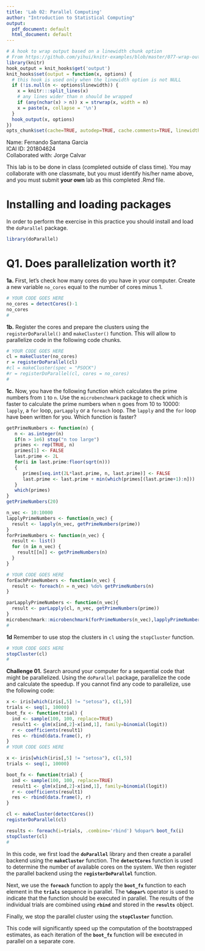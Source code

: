 ```yaml
---
title: 'Lab 02: Parallel Computing'
author: "Introduction to Statistical Computing"
output:
  pdf_document: default
  html_document: default
---
```


```r
# A hook to wrap output based on a linewidth chunk option
# From https://github.com/yihui/knitr-examples/blob/master/077-wrap-output.Rmd
library(knitr)
hook_output = knit_hooks$get('output')
knit_hooks$set(output = function(x, options) {
  # this hook is used only when the linewidth option is not NULL
  if (!is.null(n <- options$linewidth)) {
    x = knitr:::split_lines(x)
    # any lines wider than n should be wrapped
    if (any(nchar(x) > n)) x = strwrap(x, width = n)
    x = paste(x, collapse = '\n')
  }
  hook_output(x, options)
})
opts_chunk$set(cache=TRUE, autodep=TRUE, cache.comments=TRUE, linewidth=79)
```

Name: Fernando Santana Garcia\
ICAI ID: 201804624\
Collaborated with: Jorge Calvar

This lab is to be done in class (completed outside of class time). You may collaborate with one classmate, but you must identify his/her name above, and you must submit **your own** lab as this completed .Rmd file.

# Installing and loading packages

In order to perform the exercise in this practice you should install and load the `doParallel` package.

```r
library(doParallel)
```

# Q1. Does parallelization worth it?

**1a.** First, let's check how many cores do you have in your computer. Create a new variable `no_cores` equal to the number of cores minus 1.

```r
# YOUR CODE GOES HERE
no_cores = detectCores()-1
no_cores
#
```

**1b.** Register the cores and prepare the clusters using the `registerDoParallel()` and `makeCluster()` function. This will allow to parallelize code in the following code chunks.

```r
# YOUR CODE GOES HERE
cl = makeCluster(no_cores)
r = registerDoParallel(cl)
#cl = makeCluster(spec = "PSOCK")
#r = registerDoParallel(cl, cores = no_cores)
#
```

**1c.** Now, you have the following function which calculates the prime numbers from `1` to `n`. Use the `microbenchmark` package to check which is faster to calculate the prime numbers when n goes from 10 to 10000: `lapply`, a `for` loop, `parLapply` or a `foreach` loop. The `lapply` and the `for` loop have been written for you. Which function is faster?

```r
getPrimeNumbers <- function(n) {  
   n <- as.integer(n)
   if(n > 1e6) stop("n too large")
   primes <- rep(TRUE, n)
   primes[1] <- FALSE
   last.prime <- 2L
   for(i in last.prime:floor(sqrt(n)))
   {
      primes[seq.int(2L*last.prime, n, last.prime)] <- FALSE
      last.prime <- last.prime + min(which(primes[(last.prime+1):n]))
   }
   which(primes)
}
getPrimeNumbers(20)
```

```r
n_vec <- 10:10000
lapplyPrimeNumbers <- function(n_vec) {
  result <- lapply(n_vec, getPrimeNumbers(prime))  
}
forPrimeNumbers <- function(n_vec) {
  result <- list()
  for (n in n_vec) {
    result[[n]] <- getPrimeNumbers(n)
  }
}

# YOUR CODE GOES HERE
forEachPrimeNumbers <- function(n_vec) {
  result <- foreach(n = n_vec) %do% getPrimeNumbers(n)
}

parLapplyPrimeNumbers <- function(n_vec){
  result <- parLapply(cl, n_vec, getPrimeNumbers(prime))
}
microbenchmark::microbenchmark(forPrimeNumbers(n_vec),lapplyPrimeNumbers(n_vec), parLapplyPrimeNumbers(n_vec), forEachPrimeNumbers(n_vec))
#
```

**1d** Remember to use stop the clusters in `cl` using the `stopCluster` function.

```r
# YOUR CODE GOES HERE
stopCluster(cl)
#
```

**Challenge 01.** Search around your computer for a sequential code that might be parallelized. Using the `doParallel` package, parallelize the code and calculate the speedup. If you cannot find any code to parallelize, use the following code:

```r
x <- iris[which(iris[,5] != "setosa"), c(1,5)]
trials <- seq(1, 10000)
boot_fx <- function(trial) {
  ind <- sample(100, 100, replace=TRUE)
  result1 <- glm(x[ind,2]~x[ind,1], family=binomial(logit))
  r <- coefficients(result1)
  res <- rbind(data.frame(), r)
}
# YOUR CODE GOES HERE

x <- iris[which(iris[,5] != "setosa"), c(1,5)]
trials <- seq(1, 10000)

boot_fx <- function(trial) {
  ind <- sample(100, 100, replace=TRUE)
  result1 <- glm(x[ind,2]~x[ind,1], family=binomial(logit))
  r <- coefficients(result1)
  res <- rbind(data.frame(), r)
}

cl <- makeCluster(detectCores())
registerDoParallel(cl)

results <- foreach(i=trials, .combine='rbind') %dopar% boot_fx(i)
stopCluster(cl)
#
```

In this code, we first load the **`doParallel`** library and then create a parallel backend using the **`makeCluster`** function. The **`detectCores`** function is used to determine the number of available cores on the system. We then register the parallel backend using the **`registerDoParallel`** function.

Next, we use the **`foreach`** function to apply the **`boot_fx`** function to each element in the **`trials`** sequence in parallel. The **`%dopar%`** operator is used to indicate that the function should be executed in parallel. The results of the individual trials are combined using **`rbind`** and stored in the **`results`** object.

Finally, we stop the parallel cluster using the **`stopCluster`** function.

This code will significantly speed up the computation of the bootstrapped estimates, as each iteration of the **`boot_fx`** function will be executed in parallel on a separate core.

\

